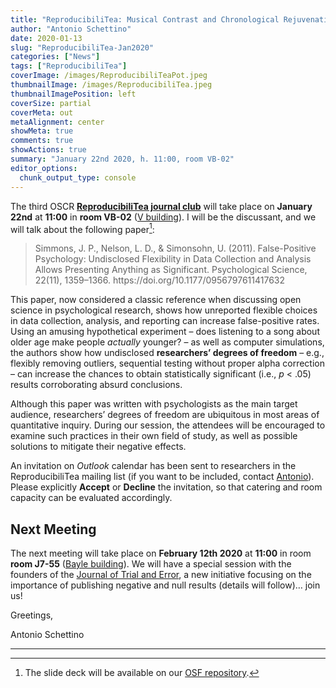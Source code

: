 ```yaml
---
title: "ReproducibiliTea: Musical Contrast and Chronological Rejuvenation"
author: "Antonio Schettino"
date: 2020-01-13
slug: "ReproducibiliTea-Jan2020"
categories: ["News"]
tags: ["ReproducibiliTea"]
coverImage: /images/ReproducibiliTeaPot.jpeg
thumbnailImage: /images/ReproducibiliTea.jpeg
thumbnailImagePosition: left
coverSize: partial
coverMeta: out
metaAlignment: center
showMeta: true
comments: true
showActions: true
summary: "January 22nd 2020, h. 11:00, room VB-02"
editor_options: 
  chunk_output_type: console
---
```


The third OSCR [**ReproducibiliTea journal club**](https://www.openscience-rotterdam.com/2019/10/announcement-reproducibilitea/) will take place on **January 22nd** at **11:00** in **room VB-02** ([V building](https://www.eur.nl/campus/locaties/ruimtes/v-building)). I will be the discussant, and we will talk about the following paper[^1]: 

> Simmons, J. P., Nelson, L. D., & Simonsohn, U. (2011). False-Positive Psychology: Undisclosed Flexibility in Data Collection and Analysis Allows Presenting Anything as Significant. Psychological Science, 22(11), 1359–1366. https://doi.org/10.1177/0956797611417632

This paper, now considered a classic reference when discussing open science in psychological research, shows how unreported flexible choices in data collection, analysis, and reporting can increase false-positive rates. Using an amusing hypothetical experiment -- does listening to a song about older age make people _actually_ younger? -- as well as computer simulations, the authors show how undisclosed **researchers' degrees of freedom** -- e.g., flexibly removing outliers, sequential testing without proper alpha correction -- can increase the chances to obtain statistically significant (i.e., _p_ < .05) results corroborating absurd conclusions.

Although this paper was written with psychologists as the main target audience, researchers' degrees of freedom are ubiquitous in most areas of quantitative inquiry. During our session, the attendees will be encouraged to examine such practices in their own field of study, as well as possible solutions to mitigate their negative effects.

An invitation on _Outlook_ calendar has been sent to researchers in the ReproducibiliTea mailing list (if you want to be included, contact [Antonio](mailto:schettino@eur.nl)). Please explicitly **Accept** or **Decline** the invitation, so that catering and room capacity can be evaluated accordingly.

## Next Meeting

The next meeting will take place on **February 12th 2020** at **11:00** in room **room J7-55** ([Bayle building](https://www.eur.nl/en/campus/locations/spaces/bayle-building)). We will have a special session with the founders of the [Journal of Trial and Error](https://www.jtrialerror.com/), a new initiative focusing on the importance of publishing negative and null results (details will follow)... join us!

Greetings,

Antonio Schettino

***

[^1]: The slide deck will be available on our [OSF repository](https://osf.io/yk9pf/).


